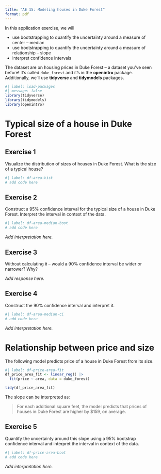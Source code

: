 ```yaml
---
title: "AE 15: Modeling houses in Duke Forest"
format: pdf
---
```


In this application exercise, we will

-   use bootstrapping to quantify the uncertainty around a measure of center – median
-   use bootstrapping to quantify the uncertainty around a measure of relationship – slope
-   interpret confidence intervals

The dataset are on housing prices in Duke Forest – a dataset you've seen before!
It's called `duke_forest` and it's in the **openintro** package.
Additionally, we'll use **tidyverse** and **tidymodels** packages.

```r
#| label: load-packages
#| message: false
library(tidyverse)
library(tidymodels)
library(openintro)
```

# Typical size of a house in Duke Forest

## Exercise 1

Visualize the distribution of sizes of houses in Duke Forest.
What is the size of a typical house?

```r
#| label: df-area-hist
# add code here
```

## Exercise 2

Construct a 95% confidence interval for the typical size of a house in Duke Forest.
Interpret the interval in context of the data.

```r
#| label: df-area-median-boot
# add code here
```

*Add interpretation here.*

## Exercise 3

Without calculating it – would a 90% confidence interval be wider or narrower?
Why?

*Add response here.*

## Exercise 4

Construct the 90% confidence interval and interpret it.

```r
#| label: df-area-median-ci
# add code here
```

*Add interpretation here.*

# Relationship between price and size

The following model predicts price of a house in Duke Forest from its size.

```r
#| label: df-price-area-fit
df_price_area_fit <- linear_reg() |>
  fit(price ~ area, data = duke_forest)

tidy(df_price_area_fit)
```

The slope can be interpreted as:

> For each additional square feet, the model predicts that prices of houses in Duke Forest are higher by \$159, on average.

## Exercise 5

Quantify the uncertainty around this slope using a 95% bootstrap confidence interval and interpret the interval in context of the data.

```r
#| label: df-price-area-boot
# add code here
```

*Add interpretation here.*
